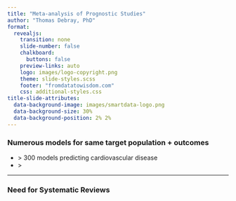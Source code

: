 ```yaml
---
title: "Meta-analysis of Prognostic Studies"
author: "Thomas Debray, PhD"
format:
  revealjs: 
    transition: none
    slide-number: false
    chalkboard: 
      buttons: false
    preview-links: auto
    logo: images/logo-copyright.png
    theme: slide-styles.scss
    footer: "fromdatatowisdom.com"
    css: additional-styles.css
title-slide-attributes: 
  data-background-image: images/smartdata-logo.png
  data-background-size: 30%
  data-background-position: 2% 2%
---
```


### Numerous models for same target population + outcomes

-   $>$ 300 models predicting cardiovascular disease
-   $>$

------------------------------------------------------------------------

### Need for Systematic Reviews
